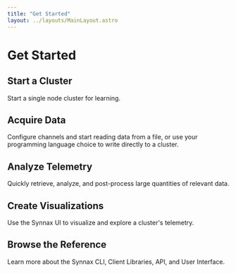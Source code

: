 ```yaml
---
title: "Get Started"
layout: ../layouts/MainLayout.astro
---
```



# Get Started

## Start a Cluster

Start a single node cluster for learning.

## Acquire Data

Configure channels and start reading data from a file, or use your programming language
choice to write directly to a cluster.

## Analyze Telemetry

Quickly retrieve, analyze, and post-process large quantities of relevant data.

## Create Visualizations

Use the Synnax UI to visualize and explore a cluster's telemetry.

## Browse the Reference

Learn more about the Synnax CLI, Client Libraries, API, and User Interface.
